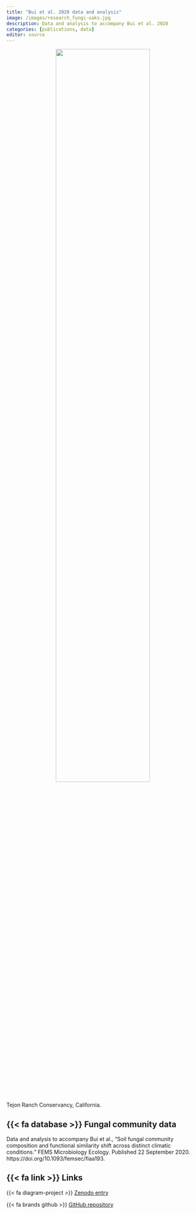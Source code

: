 ```yaml
---
title: "Bui et al. 2020 data and analysis"
image: /images/research_fungi-oaks.jpg
description: Data and analysis to accompany Bui et al. 2020
categories: [publications, data]
editor: source
---
```


<p align="center">
  <img src="/images/research_fungi-oaks.jpg" height="70%" width="70%">
  <figcaption>Tejon Ranch Conservancy, California. </figcaption>
</p>

## {{< fa database >}} Fungal community data

Data and analysis to accompany Bui et al., "Soil fungal community composition and functional similarity shift across distinct climatic conditions." FEMS Microbiology Ecology. Published 22 September 2020. https://doi.org/10.1093/femsec/fiaa193.  

## {{< fa link >}} Links

{{< fa diagram-project >}} [Zenodo entry](https://zenodo.org/record/4062022) 

{{< fa brands github >}} [GitHub repository](https://github.com/an-bui/fungal-community-data/tree/v1.0.0)  

